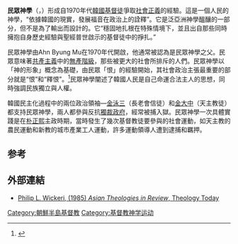 
'''民眾神學'''（{{kor|민중신학}}，{{lang-en|the people's theology}}）形成自1970年代[[朝鮮半島基督教|韓國基督徒]]爭取[[社會正義|社會正義]]的經驗。這是一個人民的神學，“依據韓國的現實，發展福音在政治上的詮釋”。它是泛亞洲神學醞釀的一部分，但不是為了輸出而設計的。它“穩固地扎根在特殊情境下，並且出自那些同時擁抱自身歷史經驗與聖經普世啟示的基督徒中的掙扎。”

民眾神學由Ahn Byung Mu在1970年代開啟，他通常被認為是民眾神學之父。民眾意味著[[共產主義|共產主義]]中的[[無產階級|無產階級]]，那些被更大的社會所排斥的人們。民眾神學以「神的形象」概念為基礎，由民眾「恨」的經驗開始，其社會政治主張最重要的部分就是“恨”和“釋恨”。<ref>{{Cite web |url=http://www.regentcsp.org/wzxk_list.asp?id=1060 |title=朱晓红 张倩, 民众神学在韩国, 2001 |accessdate=2015-10-07 |archive-date=2016-03-06 |archive-url=https://web.archive.org/web/20160306053517/http://www.regentcsp.org/wzxk_list.asp?id=1060 |dead-url=yes }}</ref>民眾神學闡述了韓國人民是自己命運合法主人的思想，同時強調民族獨立與人權。

韓國民主化過程中的兩位政治領袖—[[金泳三|金泳三]]（長老會信徒）和[[金大中|金大中]]（天主教徒）都支持民眾神學，兩人都參與反抗[[獨裁政府|獨裁政府]]，經常被捕入獄。民眾神學一次具體實踐是在[[朴正熙|朴正熙]]主政時期，當時發生了幾次基督教徒要參與的社會運動，如天主教的農民運動和新教的城市產業工人運動，許多運動領導人遭到逮捕和羈押。

==参考==
{{refs}}

== 外部連結 ==
* [http://theologytoday.ptsem.edu/jan1985/v41-4-tabletalk2.htm Philip L. Wickeri, (1985) ''Asian Theologies in Review'', Theology Today] {{Wayback|url=http://theologytoday.ptsem.edu/jan1985/v41-4-tabletalk2.htm |date=20120414202535 }}

[[Category:朝鮮半島基督教|Category:朝鮮半島基督教]]
[[Category:基督教神学运动|Category:基督教神学运动]]